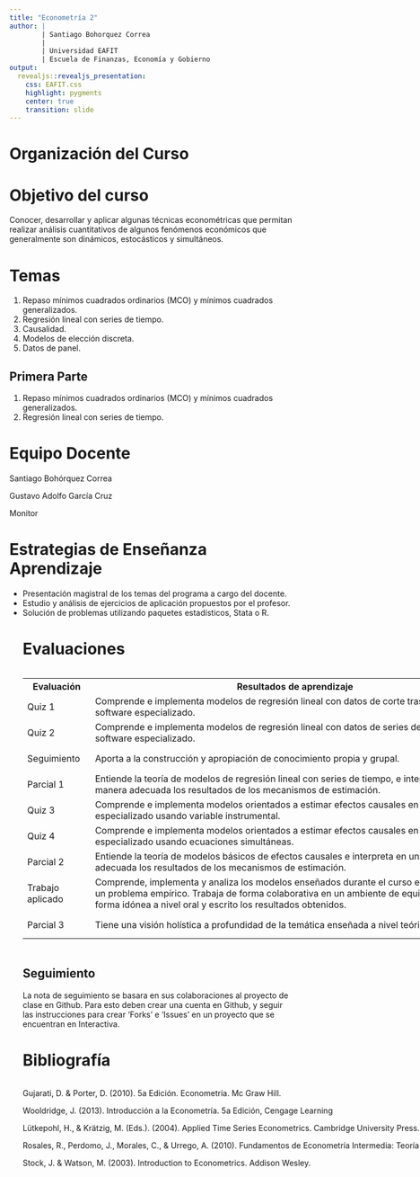 ---
title: "Econometría 2"
author: |
        | Santiago Bohorquez Correa
        |
        | Universidad EAFIT
        | Escuela de Finanzas, Economía y Gobierno
output:
  revealjs::revealjs_presentation:
    css: EAFIT.css
    highlight: pygments
    center: true
    transition: slide
---



# Organización del Curso

# Objetivo del curso

Conocer, desarrollar y aplicar algunas técnicas econométricas que permitan realizar análisis cuantitativos de algunos fenómenos económicos que generalmente son dinámicos, estocásticos y simultáneos.

# Temas 
<ol>
  <li>Repaso mínimos cuadrados ordinarios (MCO) y mínimos cuadrados generalizados.</li>
  <li>Regresión lineal con series de tiempo.</li>
  <li>Causalidad.</li>
  <li>Modelos de elección discreta.</li>
  <li>Datos de panel.</li>
</ol> 

## Primera Parte 
<ol>
  <li>Repaso mínimos cuadrados ordinarios (MCO) y mínimos cuadrados generalizados.</li>
  <li>Regresión lineal con series de tiempo.</li>
</ol> 


# Equipo Docente

 Santiago Bohórquez Correa
 
 Gustavo Adolfo García Cruz
 
 Monitor
 
# Estrategias de Enseñanza Aprendizaje

<ul>
 <li>Presentación magistral de los temas del programa a cargo del docente.</li>
 <li>Estudio y análisis de ejercicios de aplicación propuestos por el profesor.</li>
 <li> Solución de problemas utilizando paquetes estadísticos, Stata o R.</li>
 
 
<style>
.divScroll {
overflow:scroll;
height:500px;
width:1000px;
}
</style>

# Evaluaciones 
<div class="divScroll">
<table>
  <tr>
    <th>Evaluación</th>
    <th>Resultados de aprendizaje</th>
    <th>	%	</th>
    <th> Fecha </th>
  </tr>
  <tr>
    <td>Quiz 1</td>
    <td>	Comprende e implementa modelos de regresión lineal con datos de corte trasversal en software especializado.</td>
    <td>5%	</td>
    <td>Semana 3</td>
  </tr>
  <tr>
    <td>Quiz 2</td>
    <td>Comprende e implementa modelos de regresión lineal con datos de series de tiempo en software especializado.</td>
    <td>5%</td>
    <td>Semana 6</td>
  </tr>
    <tr>
    <td>Seguimiento</td>
    <td>	Aporta a la construcción y apropiación de conocimiento propia y grupal.</td>
    <td>5%</td>
    <td>Semanas 1-8</td>
  </tr>
  <tr>
    <td>Parcial 1</td>
    <td>Entiende la teoría de modelos de regresión lineal con series de tiempo, e interpreta en una manera adecuada los resultados de los mecanismos de estimación.</td>
    <td>25%</td>
    <td>Semana 8</td>
  </tr>
    <tr>
    <td>Quiz 3</td>
    <td>Comprende e implementa modelos orientados a estimar efectos causales en software especializado usando variable instrumental.</td>
    <td>5%</td>
    <td>Semana 10</td>
  </tr>
  <tr>
    <td>Quiz 4</td>
    <td>Comprende e implementa modelos orientados a estimar efectos causales en software especializado usando ecuaciones simultáneas.</td>
    <td>5%</td>
    <td>Semana 11</td>
  </tr>
  <tr>
  <td>Parcial 2</td>
    <td>Entiende la teoría de modelos básicos de efectos causales e interpreta en una manera adecuada los resultados de los mecanismos de estimación.</td>
    <td>20%</td>
    <td>Semana 12</td>
  </tr>
  <tr>
  <td>Trabajo aplicado</td>
    <td>Comprende, implementa y analiza los modelos enseñados durante el curso en un ambiente en un problema empírico. Trabaja de forma colaborativa en un ambiente de equipo, y expresa de forma idónea a nivel oral y escrito los resultados obtenidos. </td>
    <td>15%</td>
    <td>Semana 15</td>
  </tr>
  <tr>
  <td>Parcial 3</td>
    <td>Tiene una visión holística a profundidad de la temática enseñada a nivel teórico y aplicado. </td>
    <td>15%</td>
    <td>Semana 17</td>
  </tr>
</table>

</div>

## Seguimiento

La nota de seguimiento se basara en sus colaboraciones al proyecto de clase en Github. Para esto deben crear una cuenta en Github, y seguir las instrucciones para crear 'Forks' e 'Issues' en un proyecto que se encuentran en Interactiva.

# Bibliografía

<div class="divScroll">
Gujarati, D. & Porter, D. (2010). 5a Edición. Econometría. Mc Graw Hill.

Wooldridge, J. (2013). Introducción a la Econometría. 5a Edición, Cengage Learning

Lütkepohl, H., & Krätzig, M. (Eds.). (2004). Applied Time Series Econometrics. Cambridge University Press.

Rosales, R., Perdomo, J., Morales, C., & Urrego, A. (2010). Fundamentos de Econometría Intermedia: Teoría y Aplicaciones, Apuntes de Clase CEDE.

Stock, J. & Watson, M. (2003). Introduction to Econometrics. Addison Wesley. 
</div>
    


